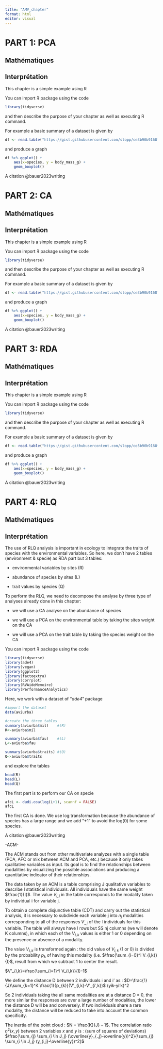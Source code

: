 ```yaml
---
title: "AMV_chapter"
format: html
editor: visual
---
```


# PART 1: PCA

## Mathématiques

## Interprétation

This chapter is a simple example using R

You can import R package using the code

```r
library(tidyverse)
```

and then describe the purpose of your chapter as well as executing R command.

For example a basic summary of a dataset is given by

```r
df <- read.table("https://gist.githubusercontent.com/slopp/ce3b90b9168f2f921784de84fa445651/raw/4ecf3041f0ed4913e7c230758733948bc561f434/penguins.csv", sep = "," , header = TRUE)
```

and produce a graph

```r
df %>% ggplot() +
	aes(x=species, y = body_mass_g) +
	geom_boxplot()  
```

A citation @bauer2023writing

# PART 2: CA

## Mathématiques

## Interprétation

This chapter is a simple example using R

You can import R package using the code

```r
library(tidyverse)
```

and then describe the purpose of your chapter as well as executing R command.

For example a basic summary of a dataset is given by

```r
df <- read.table("https://gist.githubusercontent.com/slopp/ce3b90b9168f2f921784de84fa445651/raw/4ecf3041f0ed4913e7c230758733948bc561f434/penguins.csv", sep = "," , header = TRUE)
```

and produce a graph

```r
df %>% ggplot() +
	aes(x=species, y = body_mass_g) +
	geom_boxplot()  
```

A citation @bauer2023writing

# PART 3: RDA

## Mathématiques

## Interprétation

This chapter is a simple example using R

You can import R package using the code

```r
library(tidyverse)
```

and then describe the purpose of your chapter as well as executing R command.

For example a basic summary of a dataset is given by

```r
df <- read.table("https://gist.githubusercontent.com/slopp/ce3b90b9168f2f921784de84fa445651/raw/4ecf3041f0ed4913e7c230758733948bc561f434/penguins.csv", sep = "," , header = TRUE)
```

and produce a graph

```r
df %>% ggplot() +
	aes(x=species, y = body_mass_g) +
	geom_boxplot()  
```

A citation @bauer2023writing

# PART 4: RLQ

## Mathématiques

## Interprétation

The use of RLQ analysis is important in ecology to integrate the traits of species with the environmental variables. So here, we don't have 2 tables (environment & specie) as RDA part but 3 tables:

-   environmental variables by sites (R)

-   abundance of species by sites (L)

-   trait values by species (Q)

To perform the RLQ, we need to decompose the analyse by three type of analyses already done in this chapter:

-   we will use a CA analyse on the abundance of species

-   we will use a PCA on the environmental table by taking the sites weight on the CA

-   we will use a PCA on the trait table by taking the species weight on the CA

You can import R package using the code

```r
library(tidyverse)
library(ade4)
library(vegan)
library(ggplot2)
library(factoextra)
library(corrplot)
library(RVAideMemoire)
library(PerformanceAnalytics)
```

Here, we work with a dataset of "*ade4*" package

```r
#import the dataset
data(aviurba)

#create the three tables
summary(aviurba$mil)    #(R)
R<-aviurba$mil

summary(aviurba$fau)    #(L)
L<-aviurba$fau

summary(aviurba$traits) #(Q)
Q<-aviurba$traits
```

and explore the tables

```r
head(R)  
head(L)
head(Q)
```

The first part is to perform our CA on specie

```r
afcL <- dudi.coa(log(L+1), scannf = FALSE) 
afcL  

```
The first CA is done. 
We use log transformation because the abundance of species has a large range and we add "+1" to avoid the log(0) for some species.




A citation @bauer2023writing

-ACM-

The ACM stands out from other multivariate analyzes with a single table (PCA, AFC or mix between ACM and PCA, etc.) because it only takes qualitative variables as input. Its goal is to find the relationships between modalities by visualizing the possible associations and producing a quantitative indicator of their relationships.

The data taken by an ACM is a table comprising J qualitative variables to describe I statistical individuals. All individuals have the same weight $\frac{1}{I}$. The value $V_{i,j}$ in the table corresponds to the modality taken by individual i for variable j.

To obtain a complete disjunctive table (CDT) and carry out the statistical analysis, it is necessary to subdivide each variable j into $n_{j}$ modalities corresponding to all of the responses $V_{.,j}$ of the I individuals for this variable. The table will always have I rows but SS nj columns (we will denote K columns), in which each of the $V_{i,k}$ values is either 1 or 0 depending on the presence or absence of a modality.

The value $V_{i,k}$ is transformed again : the old value of $V_{i,k}$ (1 or 0) is divided by the probability $p_{k}$ of having this modality (i.e. $\frac{\sum_{i=0}^I V_{i,k}}{I}$, result from which we subtract 1 to center the result.

$V'_{i,k}=\frac{\sum_{i=1}^I V_{i,k}}{I}-1$

We define the distance D between 2 individuals i and i’ as :
$D=\frac{1}{J}\sum_{k=1}^K \frac{1}{p_{k}}(V'_{i,k}-V'_{i',k})$ (yik-yi’k)^2

So 2 individuals taking the all same modalities are at a distance D = 0, the more similar the responses are over a large number of modalities, the lower the distance D will be and conversely. If two individuals share a rare modality, the distance will be reduced to take into account the common specificity.

The inertia of the point cloud : $N = \frac{K}{J} – 1$.
The correlation ratio $η^2(x,y)$ between 2 variables $x$ and $y$ is : (sum of squares of deviations)
$\frac{\sum_{j} \sum_{i \in J_j} (\overline{y}_{.,j}-\overline{y})^2}{\sum_{j} \sum_{i \in J_j} (y_{i,j}-\overline{y})^2}$

